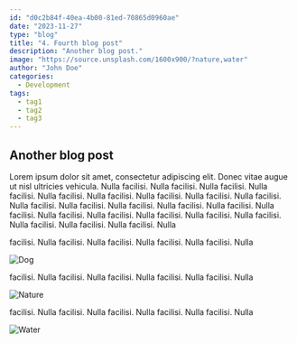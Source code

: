 ```yaml
---
id: "d0c2b84f-40ea-4b00-81ed-70865d0960ae"
date: "2023-11-27"
type: "blog"
title: "4. Fourth blog post"
description: "Another blog post."
image: "https://source.unsplash.com/1600x900/?nature,water"
author: "John Doe"
categories:
  - Development
tags:
  - tag1
  - tag2
  - tag3
---
```


## Another blog post

Lorem ipsum dolor sit amet, consectetur adipiscing elit. Donec vitae augue ut
nisl ultricies vehicula. Nulla facilisi. Nulla facilisi. Nulla facilisi. Nulla
facilisi. Nulla facilisi. Nulla facilisi. Nulla facilisi. Nulla facilisi. Nulla
facilisi. Nulla facilisi. Nulla facilisi. Nulla facilisi. Nulla facilisi. Nulla
facilisi. Nulla facilisi. Nulla facilisi. Nulla facilisi. Nulla facilisi. Nulla
facilisi. Nulla facilisi. Nulla facilisi. Nulla facilisi. Nulla facilisi. Nulla

facilisi. Nulla facilisi. Nulla facilisi. Nulla facilisi. Nulla facilisi. Nulla

![Dog](https://source.unsplash.com/900x900/?cat)

facilisi. Nulla facilisi. Nulla facilisi. Nulla facilisi. Nulla facilisi. Nulla

![Nature](https://source.unsplash.com/1600x900/?nature)

facilisi. Nulla facilisi. Nulla facilisi. Nulla facilisi. Nulla facilisi. Nulla

![Water](https://source.unsplash.com/1600x900/?water)

